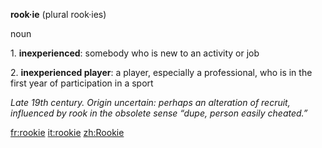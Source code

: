 '''rook·ie''' (plural rook·ies)

noun 

1. '''inexperienced''': somebody who is new to an activity or job

2. '''inexperienced player''': a player, especially a professional, who is in the first year of participation in a sport

''Late 19th century. Origin uncertain: perhaps an alteration of recruit, influenced by rook in the obsolete sense “dupe, person easily cheated.”''

[[fr:rookie]]
[[it:rookie]]
[[zh:Rookie]]